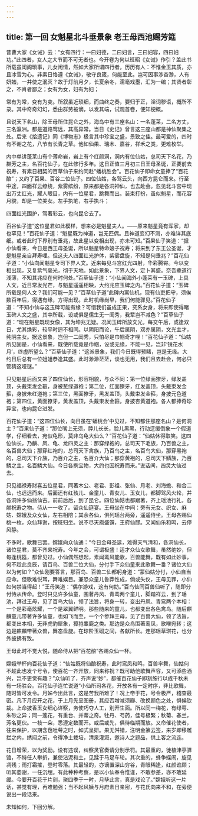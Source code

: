 ```yaml
---
---
---
```

title: 第一回 女魁星北斗垂景象 老王母西池赐芳筵
---



昔曹大家《女诫》云：“女有四行：一曰妇德，二曰妇言，三曰妇容，四曰妇功。”此四者，女人之大节而不可无者也。今开卷为何以班昭《女诫》作引？盖此书所载虽闺阁琐事，儿女闲情，然如大家所谓四行者，历历有人：不惟金玉其质，亦且冰雪为心。非素日恪遵《女诫》，敬守良箴，何能至此。岂可因事涉杳渺，人有妍媸，一并使之泯灭？故于灯前月夕，长夏余冬，濡毫戏墨，汇为一编；其贤者彰之，不肖者鄙之；女有为女，妇有为妇；

常有为常，变有为变。所叙虽近琐细，而曲终之奏，要归于正，淫词秽语，概所不录。其中奇奇幻幻，悉由群劳被谪，以发其端，试观首卷，便知梗概。

且说天下名山，除王母所住昆仑之外，海岛中有三座名山：一名蓬莱，二名方丈，三名瀛洲。都是道路窎远，其高异常。当日《史记》曾言这三座山都是神仙聚集之处。后来《拾遗记》同《博物志》极言其中珍宝之盛，景致之佳。最可爱的，四时有不谢之花，八节有长青之草。他如仙果、瑞木、嘉谷，祥禾之类，更难枚举。

内中单讲蓬莱山有个薄命岩，岩上有个红颜洞，洞内有位仙姑，总司天下名花，乃群芳之主，名百花仙子，在此修行多年。这日正值三月初三日王母圣诞，正要前去祝寿，有素日相契的百草仙子来约同赴“蟠桃胜会”。百花仙子即命女童捧了“百花酿”；又约了百果、百谷二位仙子。四位仙姑，各驾云头，向西方昆仑而来。行至中途，四面祥云缭绕，紫雾缤纷，原来都是各洞神仙，也去赴会。忽见北斗宫中现出万丈红光，耀人眼目，内有一位星君，跳舞而出。装束打扮，虽似魁星，而花容月貌，却是一位美女。左手执笔，右手执斗；

四面红光围护，驾著彩云，也向昆仑去了。

百谷仙子道“这位星君如此模样，想来必是魁星夫人。——原来魁星竟有浑家，却也罕见！”百花仙子道：“魁星既为神道，岂无匹偶。且神道变幻不测，亦难详其底细。或者此时下界别有垂兆，故此星以变相出现，亦未可知。”百果仙子笑道：“据小仙看来，今日是西王母圣诞，所以魁星特命娘子祝寿；将来到了东王公圣诞，才是魁星亲自拜寿哩。但这夫人四面红光护体，紫雾盘旋，不知是何垂兆？”百花仙子道：“小仙向闻魁星专司下界人文。近来每见斗宫红光四射，华彩腾霄。今以变相出现，又复紫气毫光，彻于天地。如此景象，下界人文，定卜其盛。奈吾辈道行浅薄，不知其兆应在何时何处。”百草仙子道：“小仙闻海外小蓬莱有一玉碑，上具人文，近日常发光芒，与魁星遥遥相映，大约兆应玉碑之内。”百花仙子道：“玉碑所载是何人文？我们可能一见？”百草仙子道“此碑内寓仙机，现有仙吏把守，须俟数百年后，得遇有缘，方得出现。此时机缘尚早，我们何能骤见。”百花仙子道：“不知小仙与这玉碑可能有缘？可惜我们虽成正果，究系女身，将来即使得睹玉碑人文之盛，其中所载，设或俱是儒生无一闺秀，我辈岂不减色？”百草仙子道：“现在魁星既现女像，其为坤兆无疑。况闻玉碑所放文光，每交午后，或逢双日，尤其焕彩，较平时迥不相同。以阴阳而论，午后属阴，双亦属阴，文光主才，纯阴主女。据这景象，岂但一二闺秀，只怕尽是巾帼奇才哩！”百花仙子道：“仙姑所见固是，小仙看来，既使所载竟是巾帼，设或无缘，不能一见，岂非‘镜花水月’，终虚所望么？”百草仙子道：“这派景象，我们今日既得预睹，岂是无缘。大约日后总有一位姐姐恭逢其盛。此时渺渺茫茫，谈也无用，我们且去赴会，何必只管猜这哑谜。”

只见魁星后面又来了四位仙长，形容相貌，与众不同：第一位绿面獠牙，绿发盖顶，头戴束发金箍，身被葱绿道袍；第二位，红面獠牙，红发盖顶，头戴束发金箍，身披朱红道袍；第三位，黑面獠牙，黑发盖顶，头戴束发金箍，身披元色道袍；第四位，黄面獠牙，黄发盖顶，头戴束发金箍，身披杏黄道袍。各人都捧奇珍异宝，也向昆仑进发。

百花仙子道：“这四位仙长，向日虽在‘蟠桃会’中见过，不知都住那座名山？是何洞主？”百果仙子道：“那位嘴上无须，脖儿长长，脸儿黑黑，行动迂缓倒象一个假道学，仔细看去，宛似龟形，莫非乌龟大仙么？”百花仙子道：“仙姑休得取笑。这四位仙长，乃麟、凤、龟、龙四灵之主：那穿绿袍的，总司天下毛族，乃百兽之主，名百兽大仙；那穿红袍的，总司天下禽族，乃百鸟之主，名百鸟大仙，那穿黑袍的，总司天下介族，乃百介之主，名百介大仙；那穿黄袍的，总司天下鳞族，乃百鳞之主，名百鳞大仙。今日各携宝物，大约也因祝寿而来。”说话间，四灵大仙过去。

只见福禄寿财喜五位星君，同著木公、老君、彭祖、张仙、月老、刘海蟾、和合二仙，也远远而来。后面还有红孩儿、金童儿、青女儿、玉女儿，都脚驾风火轮，并各洞许多仙翁仙古。前前后后，到了昆仑。四位仙姑也都跟著，齐上瑶池行礼，各献祝寿之物。侍从一一收了。留众仙筵宴。王母坐在中间：旁有元女、织女、麻姑、嫦娥及众女仙，左右相陪；其余各仙，俱列瑶台两旁，遥遥侍坐。王母各赐仙桃一枚，众仙拜谢，按班归坐。说不尽天庖盛馔，王府仙醪。又闻仙乐和鸣，云停风静。

不多时，歌舞已罢。嫦娥向众仙通：“今日金母圣诞，难得天气清和，各洞仙长，诸位星君，莫不齐来祝寿。今年之会，可谓极盛！适才众仙女歌舞，虽然绝妙，但每逢桃筵，都曾见过。小仙偶然想起，素闻鸾风能歌，百兽能舞，既有如此妙事，何不趁此良辰，请百鸟、百兽二位大仙，分付手下众仙童来此歌舞一番？诸位大仙以为何如？”众仙刚要答言，那百鸟、百兽二仙都躬身道：“蒙仙姑分付，小仙自当应命。但歌难悦耳，舞难娱目。兼恐众童儿鲁莽性成，倘或失仪，王母见罪，小仙如何禁当得起！”王母笑道：“偶尔游戏，这有何妨。”百鸟仙同百兽仙听了，随即分付侍从传命。登时只见许多仙童，围著丹风、青鸾两个童儿，脚踏祥云，到了瑶池，拜过王母，见了百鸟大仙，领了法旨，将身一转，变出丹凤、青鸾两个本相：一个是彩毫炫耀，一个是翠翼鲜明。那些随来的童儿，也都变出各色禽鸟。随后麒麟童儿带著许多仙童，也如飞而至，一个个参拜王母，见了百兽大仙，领了法旨，都变出本相，无非虎豹犀象，獐狍麋鹿之类。那边是众鸟围著鸾凤，歌喉宛转；这边是麒麟带著众兽，舞态盘旋。在琼阶玉砌之间，各献所长。连那瑶草琪花，也分外披拂有致。

王母此时不觉大悦，随命侍从把“百花酿”各赐众仙一杯。

嫦娥举杯向百花仙子道：“仙姑既将仙酿祝寿，此时鸾凤和鸣，百兽率舞，仙姑何不趁此也发个号令，使百花一齐开放，同来称祝？既可助他歌舞声容，又可添些酒兴，岂不更觉有趣？”众仙听了，齐声说“妙”，都催百花仙子即刻施行以成千秋未有一场胜会。百花仙子连忙说道“小仙所司各花，开放各有一定时序，非比歌舞，随时皆可发令。月姊今出此言，这是苦我所难了！况上帝于花，号令极严，稽查最密。凡下月应开之花，于上月先呈图册，其应否增减须瓣、改换颜色之处，惧候钦裁。上命披香玉女细心详察，务使巧夺人工，别开生面。所以同一梅花，有绿萼、朱砂之异；同一莲花，有重台、并蒂之奇。牡丹、芍药，佳号极繁；秋菊、春兰，芳名更伙。一枝一朵，悉遵定数而开。或后或先，俱待临期而放。又命催花使者，往来保护，以期含苞吐萼之时，如式呈妍。果无舛错，注明金篆云签，来岁即移雕拦之内，绣闼之前，令得净土栽培，清泉灌溉，邀诗人之题品，供上客之流连。

花日增荣，以为奖励。设有违误，纠察灵官奏请分别示罚。其最重的，徙植津亭驿馆，不特任人攀折，兼使沾泥和土，见蹂于马足车轮。其次重的，蜂争蝶闹，旋见凋残；雨打霜摧，登时零落。其最轻的，亦谪置深山穷谷，青眼稀逢，红颜谁顾；听其萎谢，一任沉埋。有此种种考察，是以小仙奉令惟谨，不敢参差，亦不敢延缓。今要开百花于片刻，聚四季于一时，月孳此言，真是戏论了。”嫦娥听这一片话，甚觉有理，再难勉强；当不起风姨与月府素日亲密，与花氏向来不和，在旁便说出一段话来。

未知如何，下回分解。